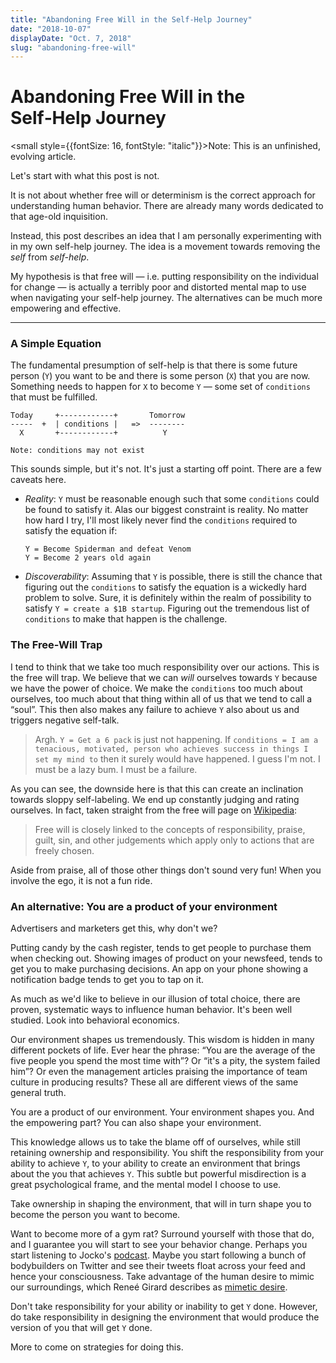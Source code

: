 ```yaml
---
title: "Abandoning Free Will in the Self-Help Journey"
date: "2018-10-07"
displayDate: "Oct. 7, 2018"
slug: "abandoning-free-will"
---
```


# Abandoning Free Will in the Self&#8209;Help Journey

<small style={{fontSize: 16, fontStyle: "italic"}}>Note: This is an unfinished, evolving article.</small>

Let's start with what this post is not.

It is not about whether free will or determinism is the correct approach for understanding human behavior. There are already many words dedicated to that age-old inquisition.

Instead, this post describes an idea that I am personally experimenting with in my own self-help journey. The idea is a movement towards removing the *self* from *self-help*.

My hypothesis is that free will &mdash; i.e. putting responsibility on the individual for change &mdash; is actually a terribly poor and distorted mental map to use when navigating your self-help journey. The alternatives can be much more empowering and effective.

<hr />

### A Simple Equation 

The fundamental presumption of self-help is that there is some future person (```Y```) you want to be and there is some person (```X```) that you are now. Something needs to happen for ```X``` to become ```Y``` &mdash; some set of ```conditions``` that must be fulfilled.

```
Today     +------------+       Tomorrow
-----  +  | conditions |   =>  --------
  X       +------------+          Y 

Note: conditions may not exist 
```
This sounds simple, but it's not. It's just a starting off point. There are a few caveats here.

- *Reality*:  `Y` must be reasonable enough such that some `conditions` could be found to satisfy it. Alas our biggest constraint is reality. No matter how hard I try, I'll most likely never find the `conditions` required to satisfy the equation if:
    ```
    Y = Become Spiderman and defeat Venom 
    Y = Become 2 years old again
    ```
- *Discoverability*: Assuming that `Y` is possible, there is still the chance that figuring out the `conditions` to satisfy the equation is a wickedly hard problem to solve. Sure, it is definitely within the realm of possibility to satisfy `Y = create a $1B startup`. Figuring out the tremendous list of `conditions` to make that happen is the challenge.

### The Free-Will Trap

I tend to think that we take too much responsibility over our actions. This is the free will trap. We believe that we can *will* ourselves towards `Y` because we have the power of choice. We make the `conditions` too much about ourselves, too much about that thing within all of us that we tend to call a &ldquo;soul&rdquo;. This then also makes any failure to achieve `Y` also about us and triggers negative self-talk.

> Argh. `Y = Get a 6 pack` is just not happening. If `conditions = I am a tenacious, motivated, person who achieves success in things I set my mind to` then it surely would have happened. I guess I'm not. I must be a lazy bum. I must be a failure.

As you can see, the downside here is that this can create an inclination towards sloppy self-labeling. We end up constantly judging and rating ourselves. In fact, taken straight from the free will page on [Wikipedia](https://en.wikipedia.org/wiki/Free_will):

> Free will is closely linked to the concepts of responsibility, praise, guilt, sin, and other judgements which apply only to actions that are freely chosen.

Aside from praise, all of those other things don't sound very fun! When you involve the ego, it is not a fun ride.

### An alternative: You are a product of your environment

Advertisers and marketers get this, why don't we?

Putting candy by the cash register, tends to get people to purchase them when checking out. Showing images of product on your newsfeed, tends to get you to make purchasing decisions. An app on your phone showing a notification badge tends to get you to tap on it.

As much as we'd like to believe in our illusion of total choice, there are proven, systematic ways to influence human behavior. It's been well studied. Look into behavioral economics.

Our environment shapes us tremendously. This wisdom is hidden in many different pockets of life. Ever hear the phrase: &ldquo;You are the average of the five people you spend the most time with&rdquo;? Or &ldquo;it's a pity, the system failed him&rdquo;? Or even the management articles praising the importance of team culture in producing results? These all are different views of the same general truth.

You are a product of our environment. Your environment shapes you. And the empowering part? You can also shape your environment.

This knowledge allows us to take the blame off of ourselves, while still retaining ownership and responsibility. You shift the responsibility from your ability to achieve `Y`, to your ability to create an environment that brings about the you that achieves `Y`. This subtle but powerful misdirection is a great psychological frame, and the mental model I choose to use.

Take ownership in shaping the environment, that will in turn shape you to become the person you want to become.

Want to become more of a gym rat? Surround yourself with those that do, and I guarantee you will start to see your behavior change. Perhaps you start listening to Jocko's [podcast](http://jockopodcast.com/). Maybe you start following a bunch of bodybuilders on Twitter and see their tweets float across your feed and hence your consciousness. Take advantage of the human desire to mimic our surroundings, which Reneé Girard describes as [mimetic desire](https://www.iep.utm.edu/girard/#H2).

Don't take responsibility for your ability or inability to get `Y` done. However, do take responsibility in designing the environment that would produce the version of you that will get `Y` done.

More to come on strategies for doing this.
